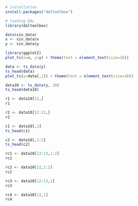 ```r
# installation 
install.packages("daltoolbox")

# loading DAL
library(daltoolbox) 
```

```r
data(sin_data)
x <- sin_data$x
y <- sin_data$y
```

```r
library(ggplot2)
plot_ts(x=x, y=y) + theme(text = element_text(size=16))
```

```r
data <- ts_data(y)
ts_head(data)
plot_ts(y=data[,1]) + theme(text = element_text(size=16))
```

```r
data10 <- ts_data(y, 10)
ts_head(data10)
```

```r
r1 <- data10[12,]
r1
```

```r
r2 <- data10[12:13,]
r2
```

```r
c1 <- data10[,1]
ts_head(c1)
```

```r
c2 <- data10[,1:2]
ts_head(c2)
```

```r
rc1 <- data10[12:13,1:2]
rc1
```

```r
rc2 <- data10[12,1:2]
rc2
```

```r
rc3 <- data10[12:13,1]
rc3
```

```r
rc4 <- data10[12,1]
rc4
```

